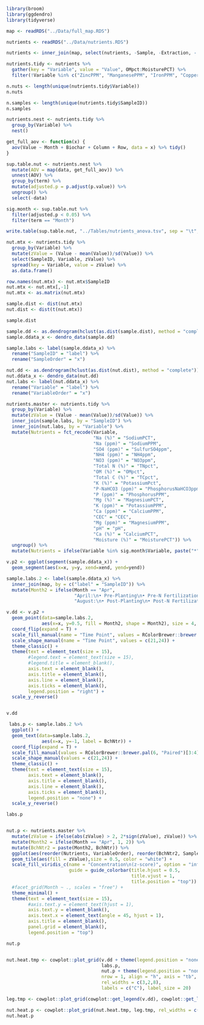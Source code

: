 ```r
library(broom)
library(ggdendro)
library(tidyverse)
```


```r
map <- readRDS("../Data/full_map.RDS")

nutrients <- readRDS("../Data/nutrients.RDS")

nutrients <- inner_join(map, select(nutrients, -Sample, -Extraction, - Month),by = c("SampleID2" = "SampleID")) 

nutrients.tidy <- nutrients %>% 
  gather(key = "Variable", value = "Value", OMpct:MoisturePCT) %>% 
  filter(!Variable %in% c("ZincPPM", "ManganesePPM", "IronPPM", "CopperPPM", "SodiumPCT", "PotassiumPct", "PhosphorusNaHCO3ppm", "MagnesiumPCT", "CalciumPCT")) 

n.nuts <- length(unique(nutrients.tidy$Variable))
n.nuts

n.samples <- length(unique(nutrients.tidy$SampleID))
n.samples
```

```r
nutrients.nest <- nutrients.tidy %>% 
  group_by(Variable) %>% 
  nest()

get_full_aov <- function(x) {
  aov(Value ~ Month + Biochar + Column + Row, data = x) %>% tidy()
}

sup.table.nut <- nutrients.nest %>% 
  mutate(AOV = map(data, get_full_aov)) %>% 
  unnest(AOV) %>% 
  group_by(term) %>% 
  mutate(adjusted.p = p.adjust(p.value)) %>% 
  ungroup() %>% 
  select(-data)

sig.month <- sup.table.nut %>% 
  filter(adjusted.p < 0.05) %>% 
  filter(term == "Month")

write.table(sup.table.nut, "../Tables/nutrients_anova.tsv", sep = "\t", quote = F, row.names = F)
```

```r
nut.mtx <- nutrients.tidy %>% 
  group_by(Variable) %>% 
  mutate(zValue = (Value - mean(Value))/sd(Value)) %>% 
  select(SampleID, Variable, zValue) %>% 
  spread(key = Variable, value = zValue) %>% 
  as.data.frame()

row.names(nut.mtx) <- nut.mtx$SampleID
nut.mtx <- nut.mtx[,-1]
nut.mtx <- as.matrix(nut.mtx)

sample.dist <- dist(nut.mtx)
nut.dist <- dist(t(nut.mtx))

sample.dist

sample.dd <- as.dendrogram(hclust(as.dist(sample.dist), method = "complete"))
sample.ddata_x <- dendro_data(sample.dd)

sample.labs <- label(sample.ddata_x) %>%
  rename("SampleID" = "label") %>%
  rename("SampleOrder" = "x") 

nut.dd <- as.dendrogram(hclust(as.dist(nut.dist), method = "complete"))
nut.ddata_x <- dendro_data(nut.dd)
nut.labs <- label(nut.ddata_x) %>% 
  rename("Variable" = "label") %>% 
  rename("VariableOrder" = "x")
```


```r
nutrients.master <- nutrients.tidy %>% 
  group_by(Variable) %>% 
  mutate(zValue = (Value - mean(Value))/sd(Value)) %>% 
  inner_join(sample.labs, by = "SampleID") %>% 
  inner_join(nut.labs, by = "Variable") %>% 
  mutate(Nutrients = fct_recode(Variable, 
                                "Na (%)" = "SodiumPCT",
                                "Na (ppm)" = "SodiumPPM",
                                "SO4 (ppm)" = "SulfurSO4ppm",
                                "NH4 (ppm)" = "NH4ppm",
                                "NO3 (ppm)" = "NO3ppm",
                                "Total N (%)" = "TNpct",
                                "OM (%)" = "OMpct",
                                "Total C (%)" = "TCpct",
                                "K (%)" = "PotassiumPct",
                                "P-NaHCO3 (ppm)" = "PhosphorusNaHCO3ppm",
                                "P (ppm)" = "PhosphorusPPM",
                                "Mg (%)" = "MagnesiumPCT",
                                "K (ppm)" = "PotassiumPPM",
                                "Ca (ppm)" = "CalciumPPM",
                                "CEC" = "CEC",
                                "Mg (ppm)" = "MagnesiumPPM",
                                "pH" = "pH",
                                "Ca (%)" = "CalciumPCT",
                                "Moisture (%)" = "MoisturePCT")) %>% 
  ungroup() %>% 
  mutate(Nutrients = ifelse(Variable %in% sig.month$Variable, paste("*", Nutrients), as.character(Nutrients)))

v.p2 <- ggplot(segment(sample.ddata_x)) +
  geom_segment(aes(x=x, y=y, xend=xend, yend=yend))

sample.labs.2 <- label(sample.ddata_x) %>%
  inner_join(map, by = c("label" = "SampleID")) %>%
  mutate(Month2 = ifelse(Month == "Apr", 
                         "April:\n• Pre-Planting\n• Pre-N Fertilization\n• Ligation", 
                         "August:\n• Post-Planting\n• Post-N Fertilization\n• Tagmentation"))

v.dd <- v.p2 + 
  geom_point(data=sample.labs.2,
             aes(x=x, y=0.5, fill = Month2, shape = Month2), size = 4, stroke = 1, color = "gray25") +
  coord_flip(expand = T) +
  scale_fill_manual(name = "Time Point", values = RColorBrewer::brewer.pal(6, "Paired")[3:4]) + 
  scale_shape_manual(name = "Time Point", values = c(21,24)) +
  theme_classic() +
  theme(text = element_text(size = 15),
        #legend.text = element_text(size = 15),
        #legend.title = element_blank(),
        axis.text = element_blank(),
        axis.title = element_blank(),
        axis.line = element_blank(),
        axis.ticks = element_blank(),
        legend.position = "right") +
  scale_y_reverse() 


v.dd

 labs.p <- sample.labs.2 %>%
  ggplot() +
  geom_text(data=sample.labs.2,
             aes(x=x, y=-1, label = BchNtr)) +
  coord_flip(expand = T) +
  scale_fill_manual(values = RColorBrewer::brewer.pal(6, "Paired")[3:4]) +
  scale_shape_manual(values = c(21,24)) +
  theme_classic() +
  theme(text = element_text(size = 15),
        axis.text = element_blank(),
        axis.title = element_blank(),
        axis.line = element_blank(),
        axis.ticks = element_blank(),
        legend.position = "none") +
  scale_y_reverse()

labs.p


nut.p <- nutrients.master %>% 
  mutate(zValue = ifelse(abs(zValue) > 2, 2*sign(zValue), zValue)) %>% 
  mutate(Month2 = ifelse(Month == "Apr", 1, 2)) %>% 
  mutate(BchNtr2 = paste(Month2, BchNtr)) %>% 
  ggplot(aes(reorder(Nutrients, VariableOrder), reorder(BchNtr2, SampleOrder))) +
  geom_tile(aes(fill = zValue),size = 0.5, color = "white") +
  scale_fill_viridis_c(name = "Concentration\n(z-score)", option = "inferno",
                       guide = guide_colorbar(title.hjust = 0.5,
                                              title.vjust = 1,
                                              title.position = "top")) +
  #facet_grid(Month ~ ., scales = "free") +
  theme_minimal() +
  theme(text = element_text(size = 15),
        #axis.text.y = element_text(hjust = 1),
        axis.text.y = element_blank(),
        axis.text.x = element_text(angle = 45, hjust = 1),
        axis.title = element_blank(),
        panel.grid = element_blank(),
        legend.position = "top") 

nut.p  


nut.heat.tmp <- cowplot::plot_grid(v.dd + theme(legend.position = "none"), 
                                   labs.p, 
                                   nut.p + theme(legend.position = "none"), 
                                   nrow = 1, align = "h", axis = "tb", 
                                   rel_widths = c(3,2,8), 
                                   labels = c("C"), label_size = 20)

leg.tmp <- cowplot::plot_grid(cowplot::get_legend(v.dd), cowplot::get_legend(nut.p), ncol = 1)

nut.heat.p <- cowplot::plot_grid(nut.heat.tmp, leg.tmp, rel_widths = c(3,1))
nut.heat.p
```
